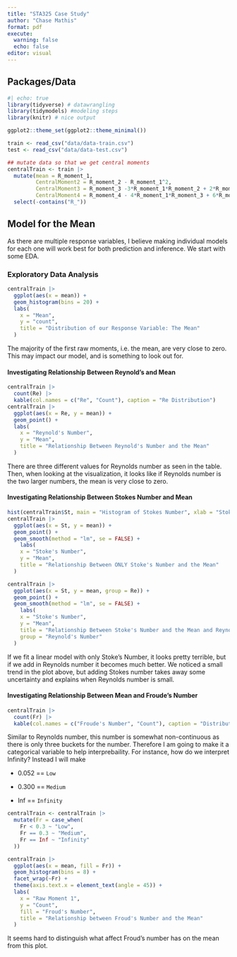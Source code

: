 ```yaml
---
title: "STA325 Case Study"
author: "Chase Mathis"
format: pdf
execute: 
  warning: false
  echo: false
editor: visual
---
```


## Packages/Data

```r
#| echo: true
library(tidyverse) # datawrangling
library(tidymodels) #modeling steps
library(knitr) # nice output

ggplot2::theme_set(ggplot2::theme_minimal())

train <- read_csv("data/data-train.csv")
test <- read_csv("data/data-test.csv")
```

```r
## mutate data so that we get central moments
centralTrain <- train |> 
  mutate(mean = R_moment_1,
         CentralMoment2 = R_moment_2 - R_moment_1^2,
         CentralMoment3 = R_moment_3 -3*R_moment_1*R_moment_2 + 2*R_moment_1^3,
         CentralMoment4 = R_moment_4 - 4*R_moment_1*R_moment_3 + 6*R_moment_2*R_moment_1^2 - 3*R_moment_1^4) |> 
  select(-contains("R_"))
```

## Model for the Mean

As there are multiple response variables, I believe making individual models for each one will work best for both prediction and inference. We start with some EDA.

### Exploratory Data Analysis

```r
centralTrain |> 
  ggplot(aes(x = mean)) + 
  geom_histogram(bins = 20) + 
  labs(
    x = "Mean",
    y = "count",
    title = "Distribution of our Response Variable: The Mean"
  )


```

The majority of the first raw moments, i.e. the mean, are very close to zero. This may impact our model, and is something to look out for.

#### Investigating Relationship Between Reynold's and Mean

```r
centralTrain |> 
  count(Re) |> 
  kable(col.names = c("Re", "Count"), caption = "Re Distribution")
centralTrain |> 
  ggplot(aes(x = Re, y = mean)) + 
  geom_point() + 
  labs(
    x = "Reynold's Number",
    y = "Mean",
    title = "Relationship Between Reynold's Number and the Mean"
  )
```

There are three different values for Reynolds number as seen in the table. Then, when looking at the visualization, it looks like if Reynolds number is the two larger numbers, the mean is very close to zero.

#### Investigating Relationship Between Stokes Number and Mean

```r
hist(centralTrain$St, main = "Histogram of Stokes Number", xlab = "Stokes Number")
centralTrain |> 
  ggplot(aes(x = St, y = mean)) + 
  geom_point() + 
  geom_smooth(method = "lm", se = FALSE) + 
    labs(
    x = "Stoke's Number",
    y = "Mean",
    title = "Relationship Between ONLY Stoke's Number and the Mean"
  )

centralTrain |> 
  ggplot(aes(x = St, y = mean, group = Re)) + 
  geom_point() + 
  geom_smooth(method = "lm", se = FALSE) +
    labs(
    x = "Stoke's Number",
    y = "Mean",
    title = "Relationship Between Stoke's Number and the Mean and Reynold's Number",
    group = "Reynold's Number"
  )

```

If we fit a linear model with only Stoke's Number, it looks pretty terrible, but if we add in Reynolds number it becomes much better. We noticed a small trend in the plot above, but adding Stokes number takes away some uncertainty and explains when Reynolds number is small.

#### Investigating Relationship Between Mean and Froude's Number

```r
centralTrain |> 
  count(Fr) |> 
  kable(col.names = c("Froude's Number", "Count"), caption = "Distribution of Froude's Number")
```

Similar to Reynolds number, this number is somewhat non-continuous as there is only three buckets for the number. Therefore I am going to make it a categorical variable to help interprebaility. For instance, how do we interpret Infinity? Instead I will make

-    0.052 == `Low`

-   0.300 == `Medium`

-   Inf == `Infinity`

```r
centralTrain <- centralTrain |> 
  mutate(Fr = case_when(
    Fr < 0.3 ~ "Low",
    Fr == 0.3 ~ "Medium",
    Fr == Inf ~ "Infinity"
  ))

centralTrain |> 
  ggplot(aes(x = mean, fill = Fr)) + 
  geom_histogram(bins = 8) + 
  facet_wrap(~Fr) + 
  theme(axis.text.x = element_text(angle = 45)) + 
  labs(
    x = "Raw Moment 1",
    y = "Count",
    fill = "Froud's Number",
    title = "Relationship between Froud's Number and the Mean"
  )
```

It seems hard to distinguish what affect Froud's number has on the mean from this plot.
